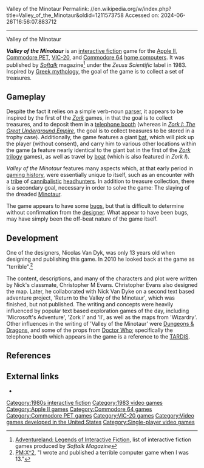 Valley of the Minotaur
Permalink: //en.wikipedia.org/w/index.php?title=Valley_of_the_Minotaur&oldid=1211573758
Accessed on: 2024-06-26T16:56:07.883712



------
Valley of the Minotaur
{{Infobox video game
|title = Valley of the Minotaur
|image = ValleyOfTheMinotaur.jpg
|image_size =
|developer = 
|publisher = Zeuss Scientific
|designer = Nicolas van Dyk<br>Chris M. Evans
|released = 1983
|genre = [[Interactive fiction]]
|modes = [[Single-player video game|Single-player]]
|platforms = [[Apple II]], [[Commodore 64]], [[Commodore PET|PET]], [[VIC-20]]
}}

'''''Valley of the Minotaur''''' is an [[interactive fiction]] game for the [[Apple II]], [[Commodore PET]], [[VIC-20]], and [[Commodore 64]]  [[home computer]]s. It was published by ''[[Softalk]]'' magazine<ref>[http://adventure.if-legends.org/Softalk_Magazine.html Adventureland: Legends of Interactive Fiction], list of interactive fiction games produced by ''Softalk Magazine''</ref> under the ''Zeuss Scientific'' label  in 1983. Inspired by [[Greek mythology]], the goal of the game is to collect a set of treasures.

==Gameplay==
{{original research|section|date=March 2019}}

Despite the fact it relies on a simple verb-noun [[parser]], it appears to be inspired by the first of the ''[[Zork]]'' games, in that the goal is to collect treasures, and to deposit them in a [[telephone booth]] (whereas in ''[[Zork I|Zork I: The Great Underground Empire]]'', the goal is to collect treasures to be stored in a trophy case).  Additionally, the game features a giant [[bat]], which will pick up the player (without consent), and carry him to various other locations within the game (a feature nearly identical to the giant bat in the first of the [[Zork|''Zork'' trilogy]] games), as well as travel by [[rowboat|boat]] (which is also featured in ''Zork I'').

''Valley of the Minotaur'' features many aspects which, at that early period in [[Interactive fiction#History|gaming history]], were essentially unique to itself, such as an encounter with a [[tribe]] of [[Human cannibalism|cannibalistic]] [[headhunting|headhunters]].  In addition to treasure collection, there is a secondary goal, necessary in order to solve the game: The slaying of the dreaded [[Minotaur]].

The game appears to have some [[software bugs|bugs]], but that is difficult to determine without confirmation from the [[game programmer|designer]].  What appear to have been bugs, may have simply been the off-beat nature of the game itself.

==Development==
One of the designers, Nicolas Van Dyk, was only 13 years old when designing and publishing this game. In 2010 he looked back at the game as "terrible".<ref>[http://pmx2.krose.org/forum?action=view&forum_id=1&message_id=369906&refresh=1273092189 PM:X^2], "I wrote and published a terrible computer game when I was 13."</ref>

The content, descriptions, and many of the characters and plot were written by Nick's classmate, Christopher M Evans. Christopher Evans also designed the map. Later, he collaborated with Nick Van Dyke on a second text based adventure project, 'Return to the Valley of the Minotaur', which was finished, but not published. The writing and concepts were heavily influenced by popular text based exploration games of the day, including 'Microsoft's Adventure', 'Zork I' and 'II', as well as the maps from 'Wizardry'. Other influences in the writing of 'Valley of the Minotaur' were [[Dungeons & Dragons]], and some of the props from [[Doctor Who]]; specifically the telephone booth which appears in the game is a reference to the [[TARDIS]].

==References==
{{Reflist}}

== External links ==
* {{IFDB|id=nf6mkp1kskofrbk3}}

{{DEFAULTSORT:Valley Of The Minotaur}}

[[Category:1980s interactive fiction]]
[[Category:1983 video games]]
[[Category:Apple II games]]
[[Category:Commodore 64 games]]
[[Category:Commodore PET games]]
[[Category:VIC-20 games]]
[[Category:Video games developed in the United States]]
[[Category:Single-player video games]]
